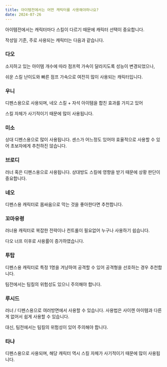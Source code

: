```yaml
---
title: 아이템전에서는 어떤 캐릭터를 사용해야하나요?
date: 2024-07-26
---
```


아이템전에서는 캐릭터마다 스킬이 다르기 때문에 캐릭터 선택이 중요합니다.

작성일 기준, 주로 사용되는 캐릭터는 다음과 같습니다.

### 다오

소지하고 있는 아이템 개수에 따라 점프력 가속이 달라지도록 성능이 변경되었으나, 

쉬운 스킬 난이도와 빠른 점프 가속으로 여전히 많이 사용되는 캐릭터입니다.

### 우니

디펜스용으로 사용되며, 네오 스킬 + 자석 아이템을 합친 효과를 가지고 있어  

스킬 자체가 사기적이기 때문에 많이 사용됩니다.

### 미소

상대 디펜스용으로 많이 사용됩니다. 센스가 어느정도 있어야 효율적으로 사용할 수 있어 초보자에게 추천하진 않습니다.

### 브로디

러너 혹은 디펜스용으로 사용됩니다. 상대방도 스킬에 영향을 받기 때문에 상황 판단이 중요합니다.

### 네오

디펜스용 캐릭터로 몸싸움으로 막는 것을 좋아한다면 추천합니다.

### 꼬마유령

러너용 캐릭터로 복잡한 전략이나 컨트롤이 필요없어 누구나 사용하기 쉽습니다.

다오 너프 이후로 사용률이 증가하였습니다.

### 투탑

디펜스용 캐릭터로 특정 1명을 겨냥하여 공격할 수 있어 공격형을 선호하는 경우 추천합니다.

팀전에서는 팀킬의 위험성도 있으니 주의해야 합니다.

### 루시드

러너 / 디펜스용으로 여러방면에서 사용할 수 있습니다. 사용법은 사이렌 아이템과 다른게 없어서 쉽게 사용할 수 있습니다.

대신, 팀전에서는 팀킬의 위험성이 있어 주의해야 합니다.

### 타냐

디펜스용으로 사용되며, 해당 캐릭터 역시 스킬 자체가 사기적이기 때문에 많이 사용됩니다.
